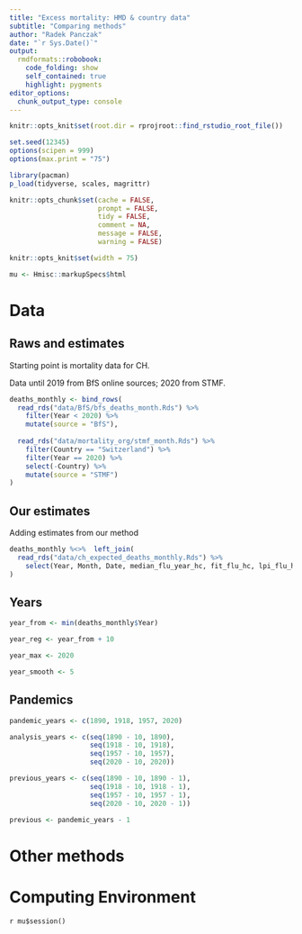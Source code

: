 ```yaml
---
title: "Excess mortality: HMD & country data"
subtitle: "Comparing methods"
author: "Radek Panczak"
date: "`r Sys.Date()`"
output:
  rmdformats::robobook:
    code_folding: show
    self_contained: true
    highlight: pygments
editor_options: 
  chunk_output_type: console
---
```


<!-- ----------------------------------------------------- -->

```r
knitr::opts_knit$set(root.dir = rprojroot::find_rstudio_root_file())

set.seed(12345)
options(scipen = 999)
options(max.print = "75")

library(pacman)
p_load(tidyverse, scales, magrittr)
```

```r
knitr::opts_chunk$set(cache = FALSE,
                      prompt = FALSE,
                      tidy = FALSE,
                      comment = NA,
                      message = FALSE,
                      warning = FALSE)

knitr::opts_knit$set(width = 75)

mu <- Hmisc::markupSpecs$html
```

<!-- ----------------------------------------------------- -->

# Data

## Raws and estimates

Starting point is mortality data for CH.  

Data until 2019 from BfS online sources; 2020 from STMF.  

```r
deaths_monthly <- bind_rows(
  read_rds("data/BfS/bfs_deaths_month.Rds") %>% 
    filter(Year < 2020) %>% 
    mutate(source = "BfS"),
  
  read_rds("data/mortality_org/stmf_month.Rds") %>% 
    filter(Country == "Switzerland") %>% 
    filter(Year == 2020) %>% 
    select(-Country) %>% 
    mutate(source = "STMF")
)
```

## Our estimates

Adding estimates from our method

```r
deaths_monthly %<>%  left_join( 
  read_rds("data/ch_expected_deaths_monthly.Rds") %>% 
    select(Year, Month, Date, median_flu_year_hc, fit_flu_hc, lpi_flu_hc, upi_flu_hc)
)
```

## Years

```r
year_from <- min(deaths_monthly$Year)

year_reg <- year_from + 10

year_max <- 2020

year_smooth <- 5
```

## Pandemics 

```r
pandemic_years <- c(1890, 1918, 1957, 2020)

analysis_years <- c(seq(1890 - 10, 1890),
                    seq(1918 - 10, 1918),
                    seq(1957 - 10, 1957),
                    seq(2020 - 10, 2020))

previous_years <- c(seq(1890 - 10, 1890 - 1),
                    seq(1918 - 10, 1918 - 1),
                    seq(1957 - 10, 1957 - 1),
                    seq(2020 - 10, 2020 - 1))

previous <- pandemic_years - 1
```

<!-- ----------------------------------------------------- -->

# Other methods 

<!-- ----------------------------------------------------- -->

# Computing Environment

`r mu$session()`



